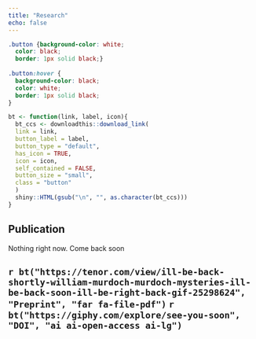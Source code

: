 ```yaml
---
title: "Research"
echo: false
---
```


<link rel="stylesheet" href="https://use.fontawesome.com/releases/v5.12.1/css/all.css" crossorigin="anonymous">
<link rel="stylesheet" href="https://cdn.jsdelivr.net/gh/jpswalsh/academicons@1/css/academicons.min.css">

```css
.button {background-color: white;
  color: black;
  border: 1px solid black;}
  
.button:hover {
  background-color: black;
  color: white;
  border: 1px solid black;
}
```

```r
bt <- function(link, label, icon){
  bt_ccs <- downloadthis::download_link(
  link = link,
  button_label = label,
  button_type = "default",
  has_icon = TRUE,
  icon = icon,
  self_contained = FALSE,
  button_size = "small",
  class = "button"
  ) 
  shiny::HTML(gsub("\n", "", as.character(bt_ccs)))
}
```

## Publication

Nothing right now. Come back soon 

`r bt("https://tenor.com/view/ill-be-back-shortly-william-murdoch-murdoch-mysteries-ill-be-back-soon-ill-be-right-back-gif-25298624", "Preprint", "far fa-file-pdf")` `r bt("https://giphy.com/explore/see-you-soon", "DOI", "ai ai-open-access ai-lg")`  
---
